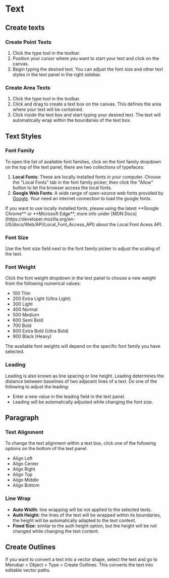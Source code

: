 

# Text

## Create texts

### Create Point Texts

1. Click the type tool <InlineIcon d={icons.text} /> in the toolbar.
2. Position your cursor where you want to start your text and click on the canvas.
3. Begin typing the desired text. You can adjust the font size and other text styles in the text panel in the right sidebar.

### Create Area Texts

1. Click the type tool <InlineIcon d={icons.text} /> in the toolbar.
2. Click and drag to create a text box on the canvas. This defines the area where your text will be contained.
3. Click inside the text box and start typing your desired text. The text will automatically wrap within the boundaries of the text box.

## Text Styles

### Font Family

To open the list of available font families, click on the font family dropdown on the top of the text panel, there are two collections of typefaces:

1. **Local Fonts**: These are locally installed fonts in your computer. Choose the "Local Fonts" tab in the font family picker, then click the "Allow" button to let the browser access the local fonts.
2. **Google Web Fonts**: A wide range of open-source web fonts provided by [Google](https://fonts.google.com/). Your need an internet connection to load the google fonts.

<Callout>
  If you want to use locally installed fonts, please using the latest **Google
  Chrome** or **Microsoft Edge**, more info under [MDN
  Docs](https://developer.mozilla.org/en-US/docs/Web/API/Local_Font_Access_API)
  about the Local Font Acess API.
</Callout>

### Font Size

Use the font size field next to the font family picker to adjust the scaling of the text.

### Font Weight

Click the font weight dropdown in the text panel to choose a new weight from the following numerical values:

- 100 Thin
- 200 Extra Light (Ultra Light)
- 300 Light
- 400 Normal
- 500 Medium
- 600 Semi Bold
- 700 Bold
- 800 Extra Bold (Ultra Bold)
- 900 Black (Heavy)

<Callout>
  The available font weights will depend on the specific font family you have
  selected.
</Callout>

### Leading

Leading is also known as line spacing or line height. Leading determines the distance between baselines of two adjacent lines of a text. Do one of the following to adjust the leading:

- Enter a new value in the leading field <InlineIcon d={icons.leading} /> in the text panel.
- Leading will be automatically adjusted while changing the font size.

## Paragraph

### Text Alignment

To change the text alignment within a text box, click one of the following options on the bottom of the text panel.

- <InlineIcon d={icons.textLeft} /> Align Left
- <InlineIcon d={icons.textCenter} /> Align Center
- <InlineIcon d={icons.textRight} /> Align Right
- <InlineIcon d={icons.textTop} /> Align Top
- <InlineIcon d={icons.textMiddle} /> Align Middle
- <InlineIcon d={icons.textBottom} /> Align Bottom

### Line Wrap

- <InlineIcon d={icons.autoWidth} /> **Auto Width**: line wrapping will be not applied
  to the selected texts.
- <InlineIcon d={icons.autoHeight} /> **Auth Height**: the lines of the text will
  be wrapped within its boundaries, the height will be automatically adapted to the
  text content.
- <InlineIcon d={icons.fixedSize} /> **Fixed Size**: similar to the auth height option,
  but the height will be not changed while changing the text content.

## Create Outlines

If you want to convert a text into a vector shape, select the text and go to Menubar > Object > Type > Create Outlines. This converts the text into editable vector paths.
